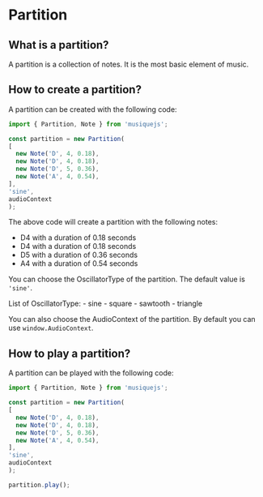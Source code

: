 # Partition

## What is a partition?

A partition is a collection of notes. It is the most basic element of music.

## How to create a partition?

A partition can be created with the following code:

```javascript filename="index.js" {3-12} copy
import { Partition, Note } from 'musiquejs';

const partition = new Partition(
[
  new Note('D', 4, 0.18),
  new Note('D', 4, 0.18),
  new Note('D', 5, 0.36),
  new Note('A', 4, 0.54),
],
'sine',
audioContext
);

```

The above code will create a partition with the following notes:

- D4 with a duration of 0.18 seconds
- D4 with a duration of 0.18 seconds
- D5 with a duration of 0.36 seconds
- A4 with a duration of 0.54 seconds

You can choose the OscillatorType of the partition. The default value is `'sine'`.

List of OscillatorType:
    - sine
    - square
    - sawtooth
    - triangle

You can also choose the AudioContext of the partition.
By default you can use `window.AudioContext`.

## How to play a partition?

A partition can be played with the following code:

```javascript filename="index.js" {14} copy
import { Partition, Note } from 'musiquejs';

const partition = new Partition(
[
  new Note('D', 4, 0.18),
  new Note('D', 4, 0.18),
  new Note('D', 5, 0.36),
  new Note('A', 4, 0.54),
],
'sine',
audioContext
);

partition.play();

```
